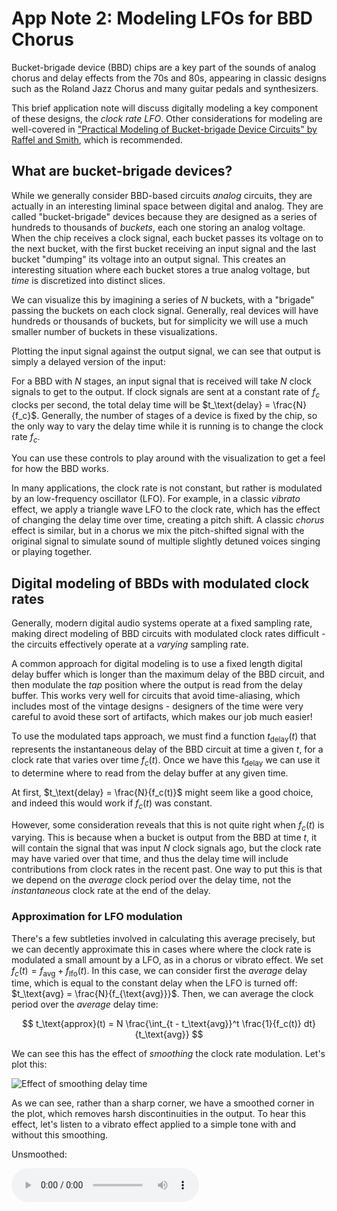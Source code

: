 
# App Note 2: Modeling LFOs for BBD Chorus

Bucket-brigade device (BBD) chips are a key part of the sounds of analog chorus and delay effects from the 70s and 80s, appearing in classic designs such as the Roland Jazz Chorus and many guitar pedals and synthesizers.

This brief application note will discuss digitally modeling a key component of these designs, the _clock rate LFO_. Other considerations for modeling are well-covered in ["Practical Modeling of Bucket-brigade Device Circuits" by Raffel and Smith](https://www.dafx.de/paper-archive/2010/DAFx10/RaffelSmith_DAFx10_P42.pdf), which is recommended.

## What are bucket-brigade devices?

While we generally consider BBD-based circuits _analog_ circuits, they are actually in an interesting liminal space between digital and analog. They are called "bucket-brigade" devices because they are designed as a series of hundreds to thousands of _buckets_, each one storing an analog voltage. When the chip receives a clock signal, each bucket passes its voltage on to the next bucket, with the first bucket receiving an input signal and the last bucket "dumping" its voltage into an output signal. This creates an interesting situation where each bucket stores a true analog voltage, but _time_ is discretized into distinct slices.

We can visualize this by imagining a series of $N$ buckets, with a "brigade" passing the buckets on each clock signal. Generally, real devices will have hundreds or thousands of buckets, but for simplicity we will use a much smaller number of buckets in these visualizations.

<ControlsStore>
<StickBrigade>
  Plotting the input signal against the output signal, we can see that output is
  simply a delayed version of the input:
</StickBrigade>

For a BBD with $N$ stages, an input signal that is received will take $N$ clock signals to get to the output. If clock signals are sent at a constant rate of $f_c$ clocks per second, the total delay time will be $t_\text{delay} = \frac{N}{f_c}$. Generally, the number of stages of a device is fixed by the chip, so the only way to vary the delay time while it is running is to change the clock rate $f_c$.

You can use these controls to play around with the visualization to get a feel for how the BBD works.

<NumBucketControl />
<ClockRateControl />

</ControlsStore>

In many applications, the clock rate is not constant, but rather is modulated by an low-frequency oscillator (LFO). For example, in a classic _vibrato_ effect, we apply a triangle wave LFO to the clock rate, which has the effect of changing the delay time over time, creating a pitch shift. A classic _chorus_ effect is similar, but in a chorus we mix the pitch-shifted signal with the original signal to simulate sound of multiple slightly detuned voices singing or playing together.

## Digital modeling of BBDs with modulated clock rates

Generally, modern digital audio systems operate at a fixed sampling rate, making direct modeling of BBD circuits with modulated clock rates difficult - the circuits effectively operate at a _varying_ sampling rate.

A common approach for digital modeling is to use a fixed length digital delay buffer which is longer than the maximum delay of the BBD circuit, and then modulate the _tap_ position where the output is read from the delay buffer. This works very well for circuits that avoid time-aliasing, which includes most of the vintage designs - designers of the time were very careful to avoid these sort of artifacts, which makes our job much easier!

To use the modulated taps approach, we must find a function $t_\text{delay}(t)$ that represents the instantaneous delay of the BBD circuit at time a given $t$, for a clock rate that varies over time $f_c(t)$. Once we have this $t_\text{delay}$ we can use it to determine where to read from the delay buffer at any given time.

At first, $t_\text{delay} = \frac{N}{f_c(t)}$ might seem like a good choice, and indeed this would work if $f_c(t)$ was constant.

However, some consideration reveals that this is not quite right when $f_c(t)$ is varying. This is because when a bucket is output from the BBD at time $t$, it will contain the signal that was input $N$ clock signals ago, but the clock rate may have varied over that time, and thus the delay time will include contributions from clock rates in the recent past. One way to put this is that we depend on the _average_ clock period over the delay time, not the _instantaneous_ clock rate at the end of the delay.

### Approximation for LFO modulation

There's a few subtleties involved in calculating this average precisely, but we can decently approximate this in cases where where the clock rate is modulated a small amount by a LFO, as in a chorus or vibrato effect. We set $f_c(t) = f_{\text{avg}} + f_{\text{lfo}}(t)$. In this case, we can consider first the _average_ delay time, which is equal to the constant delay when the LFO is turned off: $t_\text{avg} = \frac{N}{f_{\text{avg}}}$. Then, we can average the clock period over the _average_ delay time:

$$
t_\text{approx}(t) = N \frac{\int_{t - t_\text{avg}}^t \frac{1}{f_c(t)} dt}{t_\text{avg}}
$$

We can see this has the effect of _smoothing_ the clock rate modulation. Let's plot this:

![Effect of smoothing delay time](/app-notes/2/smoothing.png)

As we can see, rather than a sharp corner, we have a smoothed corner in the plot, which removes harsh discontinuities in the output. To hear this effect, let's listen to a vibrato effect applied to a simple tone with and without this smoothing.

Unsmoothed:

<audio src="/conformal/app-notes/2/unsmoothed.wav" controls />

Smoothed:

<audio src="/conformal/app-notes/2/smoothed.wav" controls />

While the effect is certainly subtle, the reduction of harsh instantaneous pitch shifts contributes to the smooth quality of BBD-based choruses.

### Further approximations for digital implementation

We saw in the previous section that BBD circuits have the effect of smoothing out sharp corners in LFO wave with something like a moving average filter. However, the fact that the corners are smoothed matters much more than the exact kernel of the smoothing. For digital implementations, we can use a cheap recursive smoother to approximate this effect. In the following difference equation `y` represents the smoothed delay time, and `x` will represent the instantaneous delay time and $\alpha$ is a constant between 0 and 1 that controls the amount of smoothing:

$$
y[n] = \alpha x[n] + (1 - \alpha) y[n-1]
$$

We can get a pretty good fit by setting $\alpha = 1 - e^{-\frac{2}{t_{\text{avg}}}}$, where $t_{\text{avg}}$ is the average delay time expressed in samples:

![recursive smoothing time](/app-notes/2/smoothing2.png)

## Conclusion and example

This app note has shown that to accurately model modulated BBD circuits with a digital delay buffer, you must make sure to smooth any LFO modulation so that you do not introduce pitch discontinuities. This was discovered when implementing [Chorus-R](https://www.russellmcc.com/bilinear-audio/docs/rchorus/) an open-source emulation a classic BBD chorus effect written in the Conformal framework. The [source code for this effect](https://github.com/russellmcc/bilinear-audio/tree/main/rust/rchorus) demonstrates the techniques described in this app note.

## Appendix 1: Source code for plots

```julia
Pkg
Pkg.activate(".")
Pkg.add("Plots")
Pkg.add("RollingFunctions")
using Plots
using Printf
using RollingFunctions
theme(:dracula)

chart_sample_rate = 10000
r = range(-1, 2, length=(chart_sample_rate * 3))
N = 1024
min_clock_rate = 1 / 0.00166 * N
max_clock_rate = 1 / 0.00535 * N
avg_clock_rate = (min_clock_rate + max_clock_rate) / 2
avg_time = N / avg_clock_rate
avg_time_samples = round(Int, avg_time * chart_sample_rate)
lfo_rate = 6.0
lfo = 2 .* (r * lfo_rate .- floor.(r * lfo_rate)) .- 1
lfo[lfo .< 0] .= -lfo[lfo .< 0]
clock_rate = min_clock_rate .+ lfo .* (max_clock_rate - min_clock_rate)

inst_time = N ./ clock_rate
smoothed_time = N .* runmean(1.0 ./ clock_rate, avg_time_samples)

p = plot(xlimits=(-.01,.01), xlabel="Time (s)", ylabel="Delay time (s)")
plot!(p, r, inst_time, label="Instantaneous delay time")
plot!(p, r, smoothed_time, label="Smoothed delay time")

savefig(p, "smoothing.png")
```

```julia
alpha = 1. - exp(-2. / (avg_time_samples))
print(alpha)
smoothed_time_2 = copy(inst_time)
for i in 2:length(smoothed_time_2)
    smoothed_time_2[i] = (1 - alpha) * smoothed_time_2[i-1] + (alpha) * smoothed_time_2[i]
end

p = plot(xlimits=(-.01,.01), xlabel="Time (s)", ylabel="Delay time (s)")
plot!(p, r, inst_time, label="Instantaneous delay time")
plot!(p, r, smoothed_time_2, label="Smoothed delay time (recursive)")
plot!(p, r, smoothed_time, label="Smoothed delay time (moving average)")
savefig(p, "smoothing2.png")
```

## Appendix 2: Formal solution

In this section we'll find the formal solution for $t_\text{delay}(t)$, which in practice isn't very helpful since it is so hard to calculate in the general case.

First, we define a function $C(t) = \int_0^t f_c(t) dt$ which gives the total _fractional_ number of clocks that occurred between times $0$ and $t$.

This function is clearly monotonic (since $f_c(t)$ is positive) and continuous, so we can invert it to find a function $t_\text{clock}(c) = C^{-1}$ that gives the time at which $c$ fractional clocks have occurred.

Finally, we can define $t_\text{delay}(t)$:

$$
t_\text{delay}(t) = t - t_\text{clock}(C(t) - N)
$$

To check that this works the constant case, we can set $f_c(t) = f_k$ with $f_k$ constant. This yields $C(t) = t f_k$, so $t_\text{clock}(c) = \frac{c}{f_k}$. Thus $t_\text{delay}(t) = t - \frac{t f_k - N}{f_k} = t - t + \frac{N}{f_k} = \frac{N}{f_k}$ as expected.
